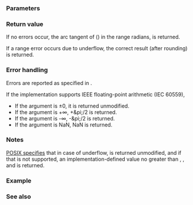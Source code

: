 {{cpp/title|atan|atanf|atanl}}
{{cpp/numeric/math/navbar}}
{{cpp/numeric/math/declarations
|family=atan
|param1=num
|constexpr_since=26
|desc=Computes the principal value of the arc tangent of {{c|num}}.
}}

===Parameters===
{{par begin}}
{{par|num|floating-point or integer value}}
{{par end}}

===Return value===
If no errors occur, the arc tangent of {{c|num}} ({{math|arctan(num)}}) in the range {{math|[- {{mfrac|&amp;pi;|2}} , +{{mfrac|&amp;pi;|2}}]}} radians, is returned.

If a range error occurs due to underflow, the correct result (after rounding) is returned.

===Error handling===
Errors are reported as specified in {{lc|math_errhandling}}.

If the implementation supports IEEE floating-point arithmetic (IEC 60559),
* If the argument is ±0, it is returned unmodified.
* If the argument is +∞, +&amp;pi;/2 is returned.
* If the argument is -∞, -&amp;pi;/2 is returned.
* If the argument is NaN, NaN is returned.

===Notes===
[https://pubs.opengroup.org/onlinepubs/9699919799/functions/atan.html POSIX specifies] that in case of underflow, {{c|num}} is returned unmodified, and if that is not supported, an implementation-defined value no greater than {{ltt|cpp/types/climits#Limits of floating-point types|DBL_MIN}}, {{lc|FLT_MIN}}, and {{lc|LDBL_MIN}} is returned.

{{cpp/numeric/math/additional integer overload note|atan}}

===Example===
{{example
|code=
#include &lt;cmath&gt;
#include &lt;iostream&gt;

int main()
{
    std::cout &lt;&lt; "atan(1) = " &lt;&lt; std::atan(1) &lt;&lt; '\n'
              &lt;&lt; "4*atan(1) = " &lt;&lt; 4 * std::atan(1) &lt;&lt; '\n';

    // special values
    std::cout &lt;&lt; "atan(Inf) = " &lt;&lt; std::atan(INFINITY) &lt;&lt; '\n'
              &lt;&lt; "2*atan(Inf) = " &lt;&lt; 2 * std::atan(INFINITY) &lt;&lt; '\n'
              &lt;&lt; "atan(-0.0) = " &lt;&lt; std::atan(-0.0) &lt;&lt; '\n'
              &lt;&lt; "atan(+0.0) = " &lt;&lt; std::atan(0) &lt;&lt; '\n';
}
|output=
atan(1) = 0.785398
4*atan(1) = 3.14159
atan(Inf) = 1.5708
2*atan(Inf) = 3.14159
atan(-0.0) = -0
atan(+0.0) = 0
}}

===See also===
{{dsc begin}}
{{dsc inc|cpp/numeric/math/dsc asin}}
{{dsc inc|cpp/numeric/math/dsc acos}}
{{dsc inc|cpp/numeric/math/dsc atan2}}
{{dsc inc|cpp/numeric/math/dsc tan}}
{{dsc inc|cpp/numeric/complex/dsc atan}}
{{dsc inc|cpp/numeric/valarray/dsc atan}}
{{dsc see c|c/numeric/math/atan}}
{{dsc end}}

{{langlinks|de|es|fr|it|ja|pl|pt|ru|zh}}
